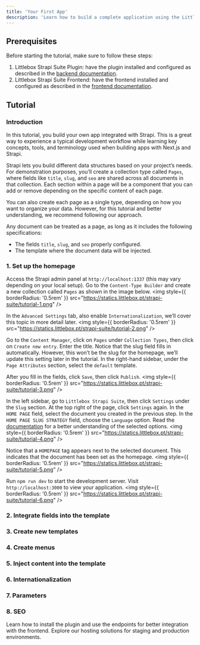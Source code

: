```yaml
---
title: 'Your First App'
description: 'Learn how to build a complete application using the Littlebox Strapi Suite Plugin and the Littlebox Strapi Suite Frontend'
---
```


## Prerequisites
Before starting the tutorial, make sure to follow these steps:
1. Littlebox Strapi Suite Plugin: have the plugin installed and configured as described in the [backend documentation](/backend/installation).
2. Littlebox Strapi Suite Frontend: have the frontend installed and configured as described in the [frontend documentation](/frontend/installation).

## Tutorial
### Introduction
In this tutorial, you build your own app integrated with Strapi.
This is a great way to experience a typical development workflow while learning key concepts, tools, and terminology 
used when building apps with Next.js and Strapi.

Strapi lets you build different data structures based on your project’s needs. For demonstration purposes, 
you’ll create a collection type called `Pages`, where fields like `title`, `slug`, and `seo` are shared across all documents 
in that collection. Each section within a page will be a component that you can add or remove depending on the specific 
content of each page. 

You can also create each page as a single type, depending on how you want to organize your data. 
However, for this tutorial and better understanding, we recommend following our approach. 

Any document can be treated as a page, as long as it includes the following specifications:
- The fields `title`, `slug`, and `seo` properly configured.
- The template where the document data will be injected.

### 1. Set up the homepage
Access the Strapi admin panel at `http://localhost:1337` (this may vary depending on your local setup). Go to the `Content-Type Builder` 
and create a new collection called `Pages` as shown in the image below.
<img
  style={{ borderRadius: '0.5rem' }}
  src="https://statics.littlebox.pt/strapi-suite/tutorial-1.png"
/>

In the `Advanced Settings` tab, also enable `Internationalization`, we’ll cover this topic in more detail later.
<img
  style={{ borderRadius: '0.5rem' }}
  src="https://statics.littlebox.pt/strapi-suite/tutorial-2.png"
/>

Go to the `Content Manager`, click on `Pages` under `Collection Types`, then click on `Create new entry`. 
Enter the title. Notice that the slug field fills in automatically. However, this won’t be the slug for the 
homepage, we’ll update this setting later in the tutorial. In the right-hand sidebar, under the `Page Attributes` section, 
select the `default` template.

After you fill in the fields, click `Save`, then click `Publish`.
<img
  style={{ borderRadius: '0.5rem' }}
  src="https://statics.littlebox.pt/strapi-suite/tutorial-3.png"
/>

In the left sidebar, go to `Littlebox Strapi Suite`, then click `Settings` under the `Slug` section. At the top right of the 
page, click `Settings` again. In the `HOME PAGE` field, select the document you created in the previous step. 
In the `HOME PAGE SLUG STRATEGY` field, choose the `Language` option. Read the [documentation](/backend/guides/slug) 
for a better understanding of the selected options.
<img
  style={{ borderRadius: '0.5rem' }}
  src="https://statics.littlebox.pt/strapi-suite/tutorial-4.png"
/>

Notice that a `HOMEPAGE` tag appears next to the selected document. This indicates that the document has been set as the homepage.
<img
  style={{ borderRadius: '0.5rem' }}
  src="https://statics.littlebox.pt/strapi-suite/tutorial-5.png"
/>

Run `npm run dev` to start the development server. Visit `http://localhost:3000` to view your application.
<img
  style={{ borderRadius: '0.5rem' }}
  src="https://statics.littlebox.pt/strapi-suite/tutorial-6.png"
/>

### 2. Integrate fields into the template

### 3. Create new templates

### 4. Create menus

### 5. Inject content into the template

### 6. Internationalization

### 7. Parameters

### 8. SEO

<CardGroup cols={2}>
  <Card
    title="Backend"
    icon="code"
    href="/backend/introduction"
  >
    Learn how to install the plugin and use the endpoints for better integration with the frontend.
  </Card>
  <Card
    title="Hosting"
    icon="code"
    href="/hosting/plans"
  >
    Explore our hosting solutions for staging and production environments.
  </Card>
</CardGroup>